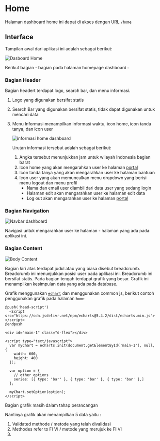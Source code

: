 # Home

Halaman dashboard home ini dapat di akses dengan URL `/home`

## Interface

Tampilan awal dari aplikasi ini adalah sebagai berikut:

![Dasboard Home](/dashboard-home.png)

Berikut bagian - bagian pada halaman homepage dashboard :

### Bagian Header

Bagian headert terdapat logo, search bar, dan menu informasi.

1. Logo yang digunakan bersifat statis
2. Search Bar yang digunakan bersifat statis, tidak dapat digunakan untuk mencari data
3. Menu Informasi menampilkan informasi waktu, icon home, icon tanda tanya, dan icon user

   ![informasi home dashboard](/informasi-home-dashboard.png)

   Urutan informasi tersebut adalah sebagai berikut:

   1. Angka tersebut menunjukkan jam untuk wilayah Indonesia bagian barat
   2. Icon home yang akan mengarahkan user ke halaman [portal](/halaman-portal)
   3. Icon tanda tanya yang akan mengarahkan user ke halaman bantuan
   4. Icon user yang akan memunculkan menu dropdown yang berisi menu logout dan menu profil
      - Nama dan email user diambil dari data user yang sedang login
      - Halaman edit akan mengarahkan user ke halaman edit data
      - Log out akan mengarahkan user ke halaman [portal](/halaman-portal)

### Bagian Navigation

![Navbar dashboard](/dashboard-home/navbar.png)

Navigasi untuk mengarahkan user ke halaman - halaman yang ada pada aplikasi ini.

### Bagian Content

![Body Content](/dashboard-home/content.png)

Bagian kiri atas terdapat judul atau yang biasa disebut breadcrumb. Breadcrumb ini menunjukkan posisi user pada aplikasi ini. Breadcrumb ini bersifat statis. Pada bagian tengah terdapat grafik yang besar. Grafik ini menampilkan kesimpulan data yang ada pada database.

Grafik menggunakan [`echart`](https://echarts.apache.org/en/index.html) dan menggunakan common js, berikut contoh penggunakan grafik pada halaman `home`

```blade filename="resource/views/home.blade.php"
@push('head-script')
  <script src="https://cdn.jsdelivr.net/npm/echarts@5.4.2/dist/echarts.min.js"></script>
@endpush
```

```blade filename="resource/views/home.blade.php"
<div id="main-1" class="d-flex"></div>
```

```blade filename="resource/views/home.blade.php"
<script type="text/javascript">
  var myChart = echarts.init(document.getElementById('main-1'), null, {
    width: 600,
    height: 400
  });

  var option = {
    // other options
    series: [{ type: 'bar' }, { type: 'bar' }, { type: 'bar' },]
  };

  myChart.setOption(option);
</script>
```


<Callout type="warning">Bagian grafik masih dalam tahap perancangan</Callout>

Nantinya grafik akan menampilkan 5 data yaitu :

1. Validated methode / metode yang telah divalidasi
2. Methodes refer to FI VI / metode yang merujuk ke FI VI
3.
